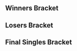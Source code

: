 {{DISPLAYTITLE:Function(1): Singles Bracket}}{{BracketMatchSMWDisambig |oldtags=Silver |newtags=Silver (Georgian player)}}{{SetGame|melee}}
{{tabs static
|name1=Overview
|link1=Function/1
|name2=Singles Pools
|link2=Function/1/Singles Pools
|name3=Singles Bracket
|link3=Function/1/Singles Bracket
|name4=Doubles Pools
|link4=Function/1/Doubles Pools
|name5=Doubles Bracket
|link5=Function/1/Doubles Bracket
|This=3
}}
==Winners Bracket==
{{32DEWBracketA
|tourneylink=Function/1
|tourneyname=Function(1)
|r1m1p1=Wizzrobe |r1m1p1flag=us |r1m1p1score=2 |r1m1win=1
|r1m1p2=HiFi |r1m1p2flag=us |r1m1p2score=0
|r1m2p1=Flamin Roy |r1m2p1flag=us |r1m2p1score=2 |r1m2win=1
|r1m2p2=Zasa |r1m2p2flag=us |r1m2p2score=1
|r1m3p1=KPAN |r1m3p1flag=us |r1m3p1score=2 |r1m3win=1
|r1m3p2=Kip |r1m3p2flag=us |r1m3p2score=0
|r1m4p1=iluvcrispix |r1m4p1flag=us |r1m4p1score=0 |r1m4win=2
|r1m4p2=Smashdaddy |r1m4p2flag=us |r1m4p2score=2
|r1m5p1=$mike |r1m5p1flag=us |r1m5p1score=2 |r1m5win=1
|r1m5p2=CAUP |r1m5p2flag=us |r1m5p2score=0
|r1m6p1=Gas$ |r1m6p1flag=us |r1m6p1score=2 |r1m6win=1
|r1m6p2=Krudo |r1m6p2flag=us |r1m6p2score=0
|r1m7p1=R2DLiu |r1m7p1flag=us |r1m7p1score=2 |r1m7win=1
|r1m7p2=DAB |r1m7p2flag=us |r1m7p2score=0
|r1m8p1=mouse shampoo |r1m8p1flag=us |r1m8p1score=0 |r1m8win=2
|r1m8p2=Sprankles |r1m8p2flag=us |r1m8p2score=2

|r1m9p1=Druggedfox |r1m9p1flag=us |r1m9p1score=2 |r1m9win=1
|r1m9p2=Gato |r1m9p2flag=us |r1m9p2score=0
|r1m10p1=Envy |r1m10p1flag=us |r1m10p1score=1 |r1m10win=2
|r1m10p2=XIF |r1m10p2flag=us |r1m10p2score=2
|r1m11p1=MrLz |r1m11p1flag=us |r1m11p1score=2 |r1m11win=1
|r1m11p2=2KrunkVillain |r1m11p2flag=us |r1m11p2score=0
|r1m12p1=Sharkz |r1m12p1flag=us |r1m12p1score=2 |r1m12win=1
|r1m12p2=Greenmario |r1m12p2flag=us |r1m12p2score=1
|r1m13p1=Colbol |r1m13p1flag=us |r1m13p1score=2 |r1m13win=1
|r1m13p2=dashdancedan |r1m13p2flag=us |r1m13p2score=0
|r1m14p1=Slipnslide |r1m14p1flag=us |r1m14p1score=0 |r1m14win=2
|r1m14p2=Yort |r1m14p2flag=us |r1m14p2score=2
|r1m15p1=baka4moe |r1m15p1flag=us |r1m15p1score=2 |r1m15win=1
|r1m15p2=Tubesssbm |r1m15p2flag=us |r1m15p2score=0
|r1m16p1=Oaty |r1m16p1flag=us |r1m16p1score=2 |r1m16win=1
|r1m16p2=Type1 |r1m16p2flag=us |r1m16p2score=0

|r2m1p1=Wizzrobe |r2m1p1flag=us |r2m1p1score=2 |r2m1win=1
|r2m1p2=Flamin Roy |r2m1p2flag=us |r2m1p2score=1
|r2m1p1char1=cf |r2m1p2char1=fox |r2m1p1stock1=0 |r2m1p2stock1=1 |r2m1win1=2 |r2m1stage1=Final Destination
|r2m1p1char2=cf |r2m1p2char2=fox |r2m1p1stock2=3 |r2m1p2stock2=0 |r2m1win2=1 |r2m1stage2=Dream Land
|r2m1p1char3=cf |r2m1p2char3=fox |r2m1p1stock3=1 |r2m1p2stock3=0 |r2m1win3=1 |r2m1stage3=Fountain of Dreams
|r2m1details={{BracketMatchDetails|preview=|lrthread=|interview=|recap=|comment=|live=|vod=https://www.youtube.com/watch?v=z8k4e1es-Sg}}

|r2m2p1=KPAN |r2m2p1flag=us |r2m2p1score=2 |r2m2win=1
|r2m2p2=Smashdaddy |r2m2p2flag=us |r2m2p2score=0

|r2m3p1=$mike |r2m3p1flag=us |r2m3p1score=2 |r2m3win=1
|r2m3p2=Gas$ |r2m3p2flag=us |r2m3p2score=1
|r2m3p1char1=cf |r2m3p2char1=ic |r2m3p1stock1=0 |r2m3p2stock1=1 |r2m3win1=2 |r2m3stage1=Final Destination
|r2m3p1char2=cf |r2m3p2char2=ic |r2m3p1stock2=3 |r2m3p2stock2=0 |r2m3win2=1 |r2m3stage2=Yoshi's Story
|r2m3p1char3=cf |r2m3p2char3=ic |r2m3p1stock3=1 |r2m3p2stock3=0 |r2m3win3=1 |r2m3stage3=Pokémon Stadium
|r2m3details={{BracketMatchDetails|preview=|lrthread=|interview=|recap=|comment=|live=|vod=https://www.youtube.com/watch?v=vY_T9RY42Ow}}

|r2m4p1=R2DLiu |r2m4p1flag=us |r2m4p1score=2 |r2m4win=1
|r2m4p2=Sprankles |r2m4p2flag=us |r2m4p2score=1
|r2m5p1=Druggedfox |r2m5p1flag=us |r2m5p1score=2 |r2m5win=1
|r2m5p2=XIF |r2m5p2flag=us |r2m5p2score=1
|r2m6p1=MrLz |r2m6p1flag=us |r2m6p1score=2 |r2m6win=1
|r2m6p2=Sharkz |r2m6p2flag=us |r2m6p2score=0

|r2m7p1=Colbol |r2m7p1flag=us |r2m7p1score=2 |r2m7win=1
|r2m7p2=Yort |r2m7p2flag=us |r2m7p2score=0
|r2m7p1char1=marth |r2m7p2char1=falco |r2m7p1stock1=3 |r2m7p2stock1=0 |r2m7win1=1 |r2m7stage1=Battlefield
|r2m7p1char2=marth |r2m7p2char2=falco |r2m7p1stock2=1 |r2m7p2stock2=0 |r2m7win2=1 |r2m7stage2=Pokémon Stadium
|r2m7details={{BracketMatchDetails|preview=|lrthread=|interview=|recap=|comment=|live=|vod=https://www.youtube.com/watch?v=cWByYOKIxM0}}

|r2m8p1=baka4moe |r2m8p1flag=us |r2m8p1score=2 |r2m8win=1
|r2m8p2=Oaty |r2m8p2flag=us |r2m8p2score=0

|r3m1p1=Wizzrobe |r3m1p1flag=us |r3m1p1score=2 |r3m1win=1
|r3m1p2=KPAN |r3m1p2flag=us |r3m1p2score=0
|r3m1p1char1=cf |r3m1p2char1=falco |r3m1p1stock1=2 |r3m1p2stock1=0 |r3m1win1=1 |r3m1stage1=Dream Land
|r3m1p1char2=cf |r3m1p2char2=falco |r3m1p1stock2=3 |r3m1p2stock2=0 |r3m1win2=1 |r3m1stage2=Pokémon Stadium
|r3m1details={{BracketMatchDetails|preview=|lrthread=|interview=|recap=|comment=|live=|vod=https://www.youtube.com/watch?v=CbbjGOY8yoI}}

|r3m2p1=$mike |r3m2p1flag=us |r3m2p1score=2 |r3m2win=1
|r3m2p2=R2DLiu |r3m2p2flag=us |r3m2p2score=1
|r3m2p1char1=cf |r3m2p2char1=fox |r3m2p1stock1=2 |r3m2p2stock1=0 |r3m2win1=1 |r3m2stage1=Battlefield
|r3m2p1char2=cf |r3m2p2char2=fox |r3m2p1stock2=0 |r3m2p2stock2=1 |r3m2win2=2 |r3m2stage2=Yoshi's Story
|r3m2p1char3=cf |r3m2p2char3=fox |r3m2p1stock3=2 |r3m2p2stock3=0 |r3m2win3=1 |r3m2stage3=Final Destination
|r3m2details={{BracketMatchDetails|preview=|lrthread=|interview=|recap=|comment=|live=|vod=https://www.youtube.com/watch?v=KkxqwGTGk5E}}

|r3m3p1=Druggedfox |r3m3p1flag=us |r3m3p1score=2 |r3m3win=1
|r3m3p2=MrLz |r3m3p2flag=us |r3m3p2score=1
|r3m3p1char1=fox |r3m3p2char1=marth |r3m3p1stock1=0 |r3m3p2stock1=1 |r3m3win1=2 |r3m3stage1=Battlefield
|r3m3p1char2=fox |r3m3p2char2=marth |r3m3p1stock2=1 |r3m3p2stock2=0 |r3m3win2=1 |r3m3stage2=Pokémon Stadium
|r3m3p1char3=fox |r3m3p2char3=marth |r3m3p1stock3=2 |r3m3p2stock3=0 |r3m3win3=1 |r3m3stage3=Yoshi's Story
|r3m3details={{BracketMatchDetails|preview=|lrthread=|interview=|recap=|comment=|live=|vod=https://www.youtube.com/watch?v=rTGrkBFMGyQ}}

|r3m4p1=Colbol |r3m4p1flag=us |r3m4p1score=2 |r3m4win=1
|r3m4p2=baka4moe |r3m4p2flag=us |r3m4p2score=1
|r3m4p1char1=fox |r3m4p2char1=peach |r3m4p1stock1=0 |r3m4p2stock1=1 |r3m4win1=2 |r3m4stage1=Battlefield
|r3m4p1char2=fox |r3m4p2char2=peach |r3m4p1stock2=2 |r3m4p2stock2=0 |r3m4win2=1 |r3m4stage2=Pokémon Stadium
|r3m4p1char3=fox |r3m4p2char3=peach |r3m4p1stock3=3 |r3m4p2stock3=0 |r3m4win3=1 |r3m4stage3=Fountain of Dreams
|r3m4details={{BracketMatchDetails|preview=|lrthread=|interview=|recap=|comment=|live=|vod=https://www.youtube.com/watch?v=xNhAS-BHEXo}}

|r4m1p1=Wizzrobe |r4m1p1flag=us |r4m1p1score=3 |r4m1win=1
|r4m1p2=$mike |r4m1p2flag=us  |r4m1p2score=0
|r4m1p1char1=cf |r4m1p2char1=cf |r4m1p1stock1=1 |r4m1p2stock1=0 |r4m1win1=1 |r4m1stage1=Final Destination
|r4m1p1char2=cf |r4m1p2char2=cf |r4m1p1stock2=1 |r4m1p2stock2=0 |r4m1win2=1 |r4m1stage2=Pokémon Stadium
|r4m1p1char3=cf |r4m1p2char3=cf |r4m1p1stock3=2 |r4m1p2stock3=0 |r4m1win3=1 |r4m1stage3=Pokémon Stadium
|r4m1details={{BracketMatchDetails|preview=|lrthread=|interview=|recap=|comment=|live=|vod=https://www.youtube.com/watch?v=Obe1TLJaS8g}}

|r4m2p1=Druggedfox |r4m2p1flag=us |r4m2p1score=3 |r4m2win=1
|r4m2p2=Colbol |r4m2p2flag=us |r4m2p2score=0
|r4m2p1char1=fox |r4m2p2char1=marth |r4m2p1stock1=1 |r4m2p2stock1=0 |r4m2win1=1 |r4m2stage1=Battlefield
|r4m2p1char2=fox |r4m2p2char2=marth |r4m2p1stock2=1 |r4m2p2stock2=0 |r4m2win2=1 |r4m2stage2=Final Destination
|r4m2p1char3=fox |r4m2p2char3=fox |r4m2p1stock3=2 |r4m2p2stock3=0 |r4m2win3=1 |r4m2stage3=Yoshi's Story
|r4m2details={{BracketMatchDetails|preview=|lrthread=|interview=|recap=|comment=|live=|vod=https://www.youtube.com/watch?v=c6zbCA4C2Bo}}
}}
==Losers Bracket==
{{64DELBracketSmwA
|tourneylink=Function/1
|tourneyname=Function(1)
|l1placement=49-64
|l2placement=33-48
|l3placement=25-32
|l4placement=17-24
|l5placement=13-16
|l6placement=9-12
|l7placement=7-8
|l8placement=5-6

|l1m1p1=booty blast warrior |l1m1p1flag=us |l1m1p1score=0 |l1m1win=2
|l1m1p2=Animal Companion |l1m1p2flag=us |l1m1p2score=2
|l1m2p1=Pelipper |l1m2p1flag=us |l1m2p1score=1 |l1m2win=2
|l1m2p2=paintman |l1m2p2flag=us |l1m2p2score=2
|l1m3p1=Silver |l1m3p1flag=us |l1m3p1score=1 |l1m3win=2
|l1m3p2=ZENT |l1m3p2flag=us |l1m3p2score=2
|l1m4p1=iKrager |l1m4p1flag=us |l1m4p1score=0 |l1m4win=2
|l1m4p2=Soap |l1m4p2flag=us |l1m4p2score=2
|l1m5p1=Focus |l1m5p1flag=us |l1m5p1score=2 |l1m5win=1
|l1m5p2=Smokin' Penelope |l1m5p2flag=us |l1m5p2score=0
|l1m6p1=Jet |l1m6p1flag=us |l1m6p1score=2 |l1m6win=1
|l1m6p2=Pants |l1m6p2flag=us |l1m6p2score=0
|l1m7p1=TwistyTreats |l1m7p1flag=us |l1m7p1score=0 |l1m7win=2
|l1m7p2=RJW |l1m7p2flag=us |l1m7p2score=2
|l1m8p1=Chaddd |l1m8p1flag=us |l1m8p1score={{win}} |l1m8win=1
|l1m8p2=Sweaters |l1m8p2flag=us |l1m8p2score=DQ
|l1m9p1=BeefTip |l1m9p1flag=us |l1m9p1score=1 |l1m9win=2
|l1m9p2=GAwes |l1m9p2flag=us |l1m9p2score=2
|l1m10p1=Dog |l1m10p1flag=us |l1m10p1score=2 |l1m10win=1
|l1m10p2=Yeroc |l1m10p2flag=us |l1m10p2score=0
|l1m11p1=Putin4ever |l1m11p1flag=us |l1m11p1score=DQ |l1m11win=2
|l1m11p2=bearsfan092 |l1m11p2flag=us |l1m11p2score={{win}}
|l1m12p1=Dr. Payne |l1m12p1flag=us |l1m12p1score=2 |l1m12win=1
|l1m12p2=MrBeenReady |l1m12p2flag=us |l1m12p2score=1
|l1m13p1=StackDolla$ |l1m13p1flag=us |l1m13p1score=1 |l1m13win=2
|l1m13p2=Ryko |l1m13p2flag=us |l1m13p2score=2
|l1m14p1=Regi |l1m14p1flag=us |l1m14p1score=0 |l1m14win=2
|l1m14p2=Dash |l1m14p2flag=us |l1m14p2score=2
|l1m15p1=jarrod |l1m15p1flag=us |l1m15p1score=2 |l1m15win=1
|l1m15p2=Jwilli |l1m15p2flag=us |l1m15p2score=1
|l1m16p1=Octopi Stirfry |l1m16p1flag=us |l1m16p1score=2 |l1m16win=1
|l1m16p2=YOld |l1m16p2flag=us |l1m16p2score=1

|l2m1p1=mouse shampoo |l2m1p1flag=us |l2m1p1score=2 |l2m1win=1
|l2m1p2=Animal Companion |l2m1p2flag=us |l2m1p2score=1
|l2m2p1=DAB |l2m2p1flag=us |l2m2p1score=2 |l2m2win=1
|l2m2p2=paintman |l2m2p2flag=us |l2m2p2score=0
|l2m3p1=Krudo |l2m3p1flag=us |l2m3p1score=2 |l2m3win=1
|l2m3p2=ZENT |l2m3p2flag=us |l2m3p2score=1
|l2m4p1=CAUP |l2m4p1flag=us |l2m4p1score=2 |l2m4win=1
|l2m4p2=Soap |l2m4p2flag=us |l2m4p2score=1
|l2m5p1=iluvcrispix |l2m5p1flag=us |l2m5p1score=2 |l2m5win=1
|l2m5p2=Focus |l2m5p2flag=us |l2m5p2score=1
|l2m6p1=Kip |l2m6p1flag=us |l2m6p1score=0 |l2m6win=2
|l2m6p2=Jet |l2m6p2flag=us |l2m6p2score=2
|l2m7p1=Zasa |l2m7p1flag=us |l2m7p1score=2 |l2m7win=1
|l2m7p2=RJW |l2m7p2flag=us |l2m7p2score=0
|l2m8p1=HiFi |l2m8p1flag=us |l2m8p1score=2 |l2m8win=1
|l2m8p2=Chaddd |l2m8p2flag=us |l2m8p2score=1
|l2m9p1=Type1 |l2m9p1flag=us |l2m9p1score=2 |l2m9win=1
|l2m9p2=GAwes |l2m9p2flag=us |l2m9p2score=0
|l2m10p1=Tubesssbm |l2m10p1flag=us |l2m10p1score=2 |l2m10win=1
|l2m10p2=Dog |l2m10p2flag=us |l2m10p2score=0
|l2m11p1=Slipnslide |l2m11p1flag=us |l2m11p1score=2 |l2m11win=1
|l2m11p2=bearsfan092 |l2m11p2flag=us |l2m11p2score=0
|l2m12p1=dashdancedan |l2m12p1flag=us |l2m12p1score=1 |l2m12win=2
|l2m12p2=Dr. Payne |l2m12p2flag=us |l2m12p2score=2
|l2m13p1=Greenmario |l2m13p1flag=us |l2m13p1score=2 |l2m13win=1
|l2m13p2=Ryko |l2m13p2flag=us |l2m13p2score=1
|l2m14p1=2KrunkVillain |l2m14p1flag=us |l2m14p1score=2 |l2m14win=1
|l2m14p2=Dash |l2m14p2flag=us |l2m14p2score=1
|l2m15p1=Envy |l2m15p1flag=us |l2m15p1score=2 |l2m15win=1
|l2m15p2=jarrod |l2m15p2flag=us |l2m15p2score=0
|l2m16p1=Gato |l2m16p1flag=us |l2m16p1score=0 |l2m16win=2
|l2m16p2=Octopi Stirfry |l2m16p2flag=us |l2m16p2score=2

|l3m1p1=mouse shampoo |l3m1p1flag=us |l3m1p1score=0 |l3m1win=2
|l3m1p2=DAB |l3m1p2flag=us |l3m1p2score=2
|l3m2p1=Krudo |l3m2p1flag=us |l3m2p1score=2 |l3m2win=1
|l3m2p2=CAUP |l3m2p2flag=us |l3m2p2score=0
|l3m3p1=iluvcrispix |l3m3p1flag=us |l3m3p1score=2 |l3m3win=1
|l3m3p2=Jet |l3m3p2flag=us |l3m3p2score=0
|l3m4p1=Zasa |l3m4p1flag=us |l3m4p1score=2 |l3m4win=1
|l3m4p2=HiFi |l3m4p2flag=us |l3m4p2score=0
|l3m5p1=Type1 |l3m5p1flag=us |l3m5p1score=2 |l3m5win=1
|l3m5p2=Tubesssbm |l3m5p2flag=us |l3m5p2score=0
|l3m6p1=Slipnslide |l3m6p1flag=us |l3m6p1score=2 |l3m6win=1
|l3m6p2=Dr. Payne |l3m6p2flag=us |l3m6p2score=0
|l3m7p1=Greenmario |l3m7p1flag=us |l3m7p1score=1 |l3m7win=2
|l3m7p2=2KrunkVillain |l3m7p2flag=us |l3m7p2score=2
|l3m8p1=Envy |l3m8p1flag=us |l3m8p1score=2 |l3m8win=1
|l3m8p2=Octopi Stirfry |l3m8p2flag=us |l3m8p2score=0

|l4m1p1=XIF |l4m1p1flag=us |l4m1p1score=2 |l4m1win=1
|l4m1p2=DAB |l4m1p2flag=us |l4m1p2score=0
|l4m2p1=Sharkz |l4m2p1flag=us |l4m2p1score=2 |l4m2win=1
|l4m2p2=Krudo |l4m2p2flag=us |l4m2p2score=0
|l4m3p1=Yort |l4m3p1flag=us |l4m3p1score=2 |l4m3win=1
|l4m3p2=iluvcrispix |l4m3p2flag=us |l4m3p2score=1
|l4m4p1=Oaty |l4m4p1flag=us |l4m4p1score=0 |l4m4win=2
|l4m4p2=Zasa |l4m4p2flag=us |l4m4p2score=2
|l4m5p1=Flamin Roy |l4m5p1flag=us |l4m5p1score=2 |l4m5win=1
|l4m5p2=Type1 |l4m5p2flag=us |l4m5p2score=0
|l4m6p1=Smashdaddy |l4m6p1flag=us |l4m6p1score=2 |l4m6win=1
|l4m6p2=Slipnslide |l4m6p2flag=us |l4m6p2score=1
|l4m7p1=Gas$ |l4m7p1flag=us |l4m7p1score=1 |l4m7win=2
|l4m7p2=2KrunkVillain |l4m7p2flag=us |l4m7p2score=2
|l4m8p1=Sprankles |l4m8p1flag=us |l4m8p1score=2 |l4m8win=1
|l4m8p2=Envy |l4m8p2flag=us |l4m8p2score=1

|l5m1p1=XIF |l5m1p1flag=us |l5m1p1score=2 |l5m1win=1
|l5m1p2=Sharkz |l5m1p2flag=us |l5m1p2score=1
|l5m2p1=Yort |l5m2p1flag=us |l5m2p1score=0 |l5m2win=2
|l5m2p2=Zasa |l5m2p2flag=us |l5m2p2score=2
|l5m3p1=Flamin Roy |l5m3p1flag=us |l5m3p1score=1 |l5m3win=2
|l5m3p2=Smashdaddy |l5m3p2flag=us |l5m3p2score=2
|l5m4p1=2KrunkVillain |l5m4p1flag=us |l5m4p1score=0 |l5m4win=2
|l5m4p2=Sprankles |l5m4p2flag=us |l5m4p2score=2

|l6m1p1=KPAN |l6m1p1flag=us |l6m1p1score=2 |l6m1win=1
|l6m1p2=XIF |l6m1p2flag=us |l6m1p2score=0

|l6m2p1=R2DLiu |l6m2p1flag=us |l6m2p1score=1 |l6m2win=2
|l6m2p2=Zasa |l6m2p2flag=us |l6m2p2score=2
|l6m2p1char1=fox |l6m2p2char1=puff |l6m2p1stock1=1 |l6m2p2stock1=0 |l6m2win1=1 |l6m2stage1=Battlefield
|l6m2p1char2=fox |l6m2p2char2=puff |l6m2p1stock2=0 |l6m2p2stock2=2 |l6m2win2=2 |l6m2stage2=Battlefield
|l6m2p1char3=fox |l6m2p2char3=puff |l6m2p1stock3=0 |l6m2p2stock3=2 |l6m2win3=2 |l6m2stage3=Pokémon Stadium
|l6m2details={{BracketMatchDetails|preview=|lrthread=|interview=|recap=|comment=|live=|vod=https://www.youtube.com/watch?v=6cmWH_1wfoc}}

|l6m3p1=MrLz |l6m3p1flag=us |l6m3p1score=2 |l6m3win=1
|l6m3p2=Smashdaddy |l6m3p2flag=us |l6m3p2score=1
|l6m3p1char1=marth |l6m3p2char1=fox |l6m3p1stock1=0 |l6m3p2stock1=1 |l6m3win1=2 |l6m3stage1=Fountain of Dreams
|l6m3p1char2=marth |l6m3p2char2=fox |l6m3p1stock2=2 |l6m3p2stock2=0 |l6m3win2=1 |l6m3stage2=Final Destination
|l6m3p1char3=marth |l6m3p2char3=fox |l6m3p1stock3=1 |l6m3p2stock3=0 |l6m3win3=1 |l6m3stage3=Dream Land
|l6m3details={{BracketMatchDetails|preview=|lrthread=|interview=|recap=|comment=|live=|vod=https://www.youtube.com/watch?v=Ci1PURiPxtE}}

|l6m4p1=baka4moe |l6m4p1flag=us |l6m4p1score=2 |l6m4win=1
|l6m4p2=Sprankles |l6m4p2flag=us |l6m4p2score=0

|l7m1p1=KPAN |l7m1p1flag=us |l7m1p1score=1 |l7m1win=2
|l7m1p2=Zasa |l7m1p2flag=us |l7m1p2score=3
|l7m1p1char1=falco |l7m1p2char1=puff |l7m1p1stock1=0 |l7m1p2stock1=1 |l7m1win1=2 |l7m1stage1=Battlefield
|l7m1p1char2=falco |l7m1p2char2=puff |l7m1p1stock2=1 |l7m1p2stock2=0 |l7m1win2=1 |l7m1stage2=Yoshi's Story
|l7m1p1char3=falco |l7m1p2char3=puff |l7m1p1stock3=0 |l7m1p2stock3=1 |l7m1win3=2 |l7m1stage3=Fountain of Dreams
|l7m1p1char4=falco |l7m1p2char4=puff |l7m1p1stock4=0 |l7m1p2stock4=1 |l7m1win4=2 |l7m1stage4=Pokémon Stadium
|l7m1details={{BracketMatchDetails|preview=|lrthread=|interview=|recap=|comment=|live=|vod=https://www.youtube.com/watch?v=Gd7DffPb4WY}}

|l7m2p1=MrLz |l7m2p1flag=us |l7m2p1score=1 |l7m2win=2
|l7m2p2=baka4moe |l7m2p2flag=us |l7m2p2score=3
|l7m2p1char1=marth |l7m2p2char1=peach |l7m2p1stock1=0 |l7m2p2stock1=2 |l7m2win1=2 |l7m2stage1=Battlefield
|l7m2p1char2=game and watch |l7m2p2char2=peach |l7m2p1stock2=1 |l7m2p2stock2=0 |l7m2win2=1 |l7m2stage2=Battlefield
|l7m2p1char3=marth |l7m2p2char3=peach |l7m2p1stock3=0 |l7m2p2stock3=1 |l7m2win3=2 |l7m2stage3=Final Destination
|l7m2p1char4=fox |l7m2p2char4=peach |l7m2p1stock4=0 |l7m2p2stock4=1 |l7m2win4=2 |l7m2stage4=Pokémon Stadium
|l7m2details={{BracketMatchDetails|preview=|lrthread=|interview=|recap=|comment=|live=|vod=https://www.youtube.com/watch?v=gmWOmihPz6M}}

|l8m1p1=Colbol |l8m1p1flag=us |l8m1p1score=3 |l8m1win=1
|l8m1p2=Zasa |l8m1p2flag=us |l8m1p2score=0
|l8m1p1char1=fox |l8m1p2char1=puff |l8m1p1stock1=2 |l8m1p2stock1=0 |l8m1win1=1 |l8m1stage1=Battlefield
|l8m1p1char2=fox |l8m1p2char2=puff |l8m1p1stock2=2 |l8m1p2stock2=0 |l8m1win2=1 |l8m1stage2=Dream Land
|l8m1p1char3=fox |l8m1p2char3=puff |l8m1p1stock3=3 |l8m1p2stock3=0 |l8m1win3=1 |l8m1stage3=Battlefield
|l8m1details={{BracketMatchDetails|preview=|lrthread=|interview=|recap=|comment=|live=|vod=https://www.youtube.com/watch?v=XrYfQchLl2I}}

|l8m2p1=$mike |l8m2p1flag=us |l8m2p1score=3 |l8m2win=1
|l8m2p2=baka4moe |l8m2p2flag=us |l8m2p2score=1
|l8m2p1char1=cf |l8m2p2char1=peach |l8m2p1stock1=0 |l8m2p2stock1=1 |l8m2win1=2 |l8m2stage1=Battlefield
|l8m2p1char2=cf |l8m2p2char2=peach |l8m2p1stock2=1 |l8m2p2stock2=0 |l8m2win2=1 |l8m2stage2=Battlefield
|l8m2p1char3=cf |l8m2p2char3=peach |l8m2p1stock3=1 |l8m2p2stock3=0 |l8m2win3=1 |l8m2stage3=Fountain of Dreams
|l8m2p1char4=cf |l8m2p2char4=peach |l8m2p1stock4=1 |l8m2p2stock4=0 |l8m2win4=1 |l8m2stage4=Dream Land
|l8m2details={{BracketMatchDetails|preview=|lrthread=|interview=|recap=|comment=|live=|vod=https://www.youtube.com/watch?v=kOl2dZpI7RI}}
}}
<onlyinclude>
==Final Singles Bracket==
{{DEFinalSmwBracket
|column-width=195
|tourneylink=Function/1
|tourneyname=Function(1)
|l1placement=4
|r2placement=3
|r3loserplacement=2
|r3winnerplacement=1
|export_score=true

<!-- FROM WINNERS -->
|r1m1p1=Wizzrobe |r1m1p1flag=us |r1m1p1score=3
|r1m1p2=Druggedfox |r1m1p2flag=us |r1m1p2score=2
|r1m1win=1
|r1m1p1char1=cf |r1m1p2char1=fox |r1m1p1stock1=0 |r1m1p2stock1=2 |r1m1win1=2 |r1m1stage1=Final Destination
|r1m1p1char2=cf |r1m1p2char2=fox |r1m1p1stock2=0 |r1m1p2stock2=2 |r1m1win2=2 |r1m1stage2=Battlefield
|r1m1p1char3=cf |r1m1p2char3=fox |r1m1p1stock3=2 |r1m1p2stock3=0 |r1m1win3=1 |r1m1stage3=Battlefield
|r1m1p1char4=cf |r1m1p2char4=fox |r1m1p1stock4=1 |r1m1p2stock4=0 |r1m1win4=1 |r1m1stage4=Fountain of Dreams
|r1m1p1char5=cf |r1m1p2char5=fox |r1m1p1stock5=2 |r1m1p2stock5=0 |r1m1win5=1 |r1m1stage5=Fountain of Dreams
|r1m1details={{BracketMatchDetails|preview=|lrthread=|interview=|recap=|comment=|live=|vod=https://www.youtube.com/watch?v=n9CucDZUvYQ}}

<!-- FROM LOSERS -->
|l1m1p1=Colbol |l1m1p1flag=us |l1m1p1score=3
|l1m1p2=$mike |l1m1p2flag=us |l1m1p2score=1
|l1m1win=1
|l1m1p1char1=fox |l1m1p2char1=cf |l1m1p1stock1=2 |l1m1p2stock1=0 |l1m1win1=1 |l1m1stage1=Final Destination
|l1m1p1char2=fox |l1m1p2char2=cf |l1m1p1stock2=0 |l1m1p2stock2=2 |l1m1win2=2 |l1m1stage2=Dream Land
|l1m1p1char3=fox |l1m1p2char3=cf |l1m1p1stock3=2 |l1m1p2stock3=0 |l1m1win3=1 |l1m1stage3=Fountain of Dreams
|l1m1p1char4=fox |l1m1p2char4=cf |l1m1p1stock4=2 |l1m1p2stock4=0 |l1m1win4=1 |l1m1stage4=Battlefield
|l1m1details={{BracketMatchDetails|preview=|lrthread=|interview=|recap=|comment=|live=|vod=https://www.youtube.com/watch?v=szb7OgZOwsQ}}

<!-- LOSERS FINALS -->
|r2m1p1=Druggedfox |r2m1p1flag=us |r2m1p1score=3
|r2m1p2=Colbol |r2m1p2flag=us |r2m1p2score=0
|r2m1win=1
|r2m1p1char1=fox |r2m1p2char1=fox |r2m1p1stock1=1 |r2m1p2stock1=0 |r2m1win1=1 |r2m1stage1=Yoshi's Story
|r2m1p1char2=fox |r2m1p2char2=fox |r2m1p1stock2=3 |r2m1p2stock2=0 |r2m1win2=1 |r2m1stage2=Pokémon Stadium
|r2m1p1char3=fox |r2m1p2char3=marth |r2m1p1stock3=1 |r2m1p2stock3=0 |r2m1win3=1 |r2m1stage3=Yoshi's Story
|r2m1details={{BracketMatchDetails|preview=|lrthread=|interview=|recap=|comment=|live=|vod=https://www.youtube.com/watch?v=Jzym-w606eE}}

<!-- GRAND FINALS -->
|r3m1p1=Wizzrobe |r3m1p1flag=us |r3m1p1score=3 |r3m2p1score=
|r3m1p2=Druggedfox |r3m1p2flag=us |r3m1p2score=0 |r3m2p2score=
|r3m1win=1
|r3m1p1char1=cf |r3m1p2char1=fox |r3m1p1stock1=2 |r3m1p2stock1=0 |r3m1win1=1 |r3m1stage1=Final Destination
|r3m1p1char2=cf |r3m1p2char2=fox |r3m1p1stock2=1 |r3m1p2stock2=0 |r3m1win2=1 |r3m1stage2=Final Destination
|r3m1p1char3=cf |r3m1p2char3=fox |r3m1p1stock3=2 |r3m1p2stock3=0 |r3m1win3=1 |r3m1stage3=Final Destination
|r3m1details={{BracketMatchDetails|preview=|lrthread=|interview=|recap=|comment=|live=|vod=https://www.youtube.com/watch?v=WjzSwhubYLQ}}
}}</onlyinclude>
